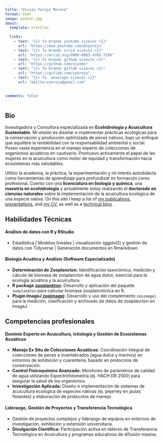 ```yaml
---
title: "Vivian Yorojo Moreno"
format: html
image: avatar.jpg
about:
  template: trestles
  
  links:
    - text: "{{< fa brands youtube size=2x >}}"
      url: "https://www.youtube.com/@vyorojo"
    - text: "{{< fa brands orcid size=2x >}}"      
      url: "https://orcid.org/0000-0003-4703-7196"
    - text: "{{< fa brands github size=2x >}}"
      url: "https://github.com/viyomo"
    - text: "{{< fa brands gitlab size=2x >}}"
      url: "https://gitlab.com/vyorojo"   
    - text: "{{< fa  envelope size=2x >}}"
      url: "mailto:vyorojo@gmail.com"
       
    
comments: false
---
```

::: {.column-page}

## Bio

Investigadora y Consultora especializada en **Ecohidrología y Acuicultura Sustentable**. Mi misión es diseñar e implementar prácticas ecológicas para la conservación y producción optimizada de peces nativos, bajo un enfoque que equilibre la rentabilidad con la responsabilidad ambiental y social. Poseo vasta experiencia en el manejo experto de colecciones de organismos acuáticos en cautiverio. Promuevo activamente el papel de las mujeres en la acuicultura como motor de equidad y transformación hacia ecosistemas más saludables.

Utilizo la academia, la práctica, la experimentación y mi interés autodidacta como herramientas de aprendizaje para profundizar mi formación como profesional. Cuento con una **licenciatura en biología y química**, una **maestría en ecohidrología** y actualmente estoy realizando el **doctorado en ciencias naturales** sobre la implementación de la acuicultura ecológica de una especie nativa. On this site I keep a list of [my publications](papers), [presentations](talks), and [my CV](cv.pdf), as well as a [technical blog](blog.html).


<p></p>

## Habilidades Técnicas
#### Análisis de datos con R y RStudio

- Estadística | Modelos lineales |  visualización (ggplot2) y gestión de datos con Tidyverse | Generación documentos en Rmarkdown

#### Biología Acuática y Análisis (Software Especializado)

- **Determinación de Zooplancton:** Identificación taxonómica, medición y cálculo de biomasa de zooplancton de agua dulce, esencial para la ecología acuática y la acuicultura.
- **R package [zooplankton](https://github.com/viyomo/zooplankton):** Desarrollo y aplicación del paquete `zooplankton` para calcular biomasa zooplanctónica en R.
- **Plugin ImageJ [zooimagej](https://github.com/viyomo/zooimagej):** Desarrollo y uso del complemento `zooimagej` para la medición, clasificación y archivado de datos de zooplancton en ImageJ.


## Competencias profesionales

#### Dominio Experto en Acuicultura, Ictiología y Gestión de Ecosistemas Acuáticos

- **Manejo Ex Situ de Colecciones Acuáticas:** Coordinación integral de colecciones de peces e invertebrados (agua dulce y marinos) en entornos de exhibición y cuarentena, basado en protocolos de conservación.
- **Control Fisicoquímico Avanzado:** Monitoreo de parámetros de calidad de agua utilizando Espectrofotometría (ej. HACH DR 2500) para asegurar la salud de los organismos.
- **Investigación Aplicada:** Diseño e implementación de sistemas de acuicultura ecológica de especies nativas (ej. pejerrey en jaulas flotantes) y elaboración de protocolos de manejo.

#### Liderazgo, Gestión de Proyectos y Transferencia Tecnológica

- Gestión de proyectos complejos y liderazgo de equipos en entornos de investigación, exhibición y extensión universitaria.
- **Divulgación Científica:** Participación activa en talleres de Transferencia Tecnológica en Acuicultura y programas educativos de difusión masiva.

:::

<link rel="me" href="https://fosstodon.org/@MikeMahoney218">

